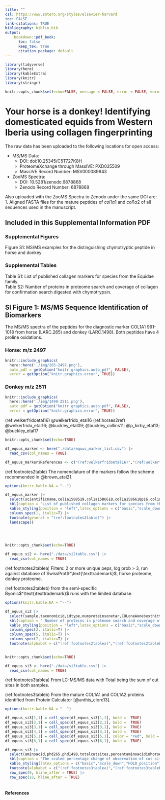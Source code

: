 ```yaml
---
title: ""
csl: https://www.zotero.org/styles/elsevier-harvard
toc: FALSE
link-citations: TRUE
bibliography: biblio.bib
output:
    bookdown::pdf_book:
      toc: false
      keep_tex: true
      citation_package: default
---
```


```r
library(tidyverse)
library(here)
library(kableExtra)
library(knitr)
library(stringr)

knitr::opts_chunk$set(echo=FALSE, message = FALSE, error = FALSE, warning = FALSE)
```




# Your horse is a donkey! Identifying domesticated equids from Western Iberia using collagen fingerprinting {-}

\begin{center}
Supplementary Information
\end{center}

The raw data has been uploaded to the following locations for open access: \

* MS/MS Data:
    + DOI: doi:10.25345/C5T727K8H 
    + ProteomeXchange through MassIVE: PXD035509 
    + MassIVE Record Number: MSV000089943

* ZooMS Spectra:
    + DOI: 10.5281/zenodo.6878868 
    + Zenodo Record Number: 6878868

Also uploaded with the ZooMS Spectra to Zenodo under the same DOI are: \
1. Aligned FASTA files for the mature peptides of $col1 \alpha 1$ and $col1 \alpha 2$ of all sequences used in the manuscript.

## Included in this Supplemental Information PDF {-}

### Supplemental Figures {-}

Figure S1:	MS/MS examples for the distinguishing chymotryptic peptide in horse and donkey \

### Supplemental Tables {-}

Table S1:	List of published collagen markers for species from the Equidae family. \
Table S2: 	Number of proteins in proteome search and coverage of collagen for confirmation search digested with chymotrypsin.

\newpage

<!-- SI Figure Section Start -->

## SI Figure 1:  MS/MS Sequence Identification of Biomarkers {-}

The MS/MS spectra of the peptides for the diagnostic marker COL1A1 991-1018 from horse (LARC.265) and donkey (LARC.1498).  Both peptides have 4 proline oxidations.

### Horse: m/z 2497 {-}

```r

knitr::include_graphics(
  here::here('./img/265-2497.png'),
  auto_pdf = getOption("knitr.graphics.auto_pdf", FALSE),
  error = getOption("knitr.graphics.error", TRUE))


```


### Donkey m/z 2511 {-}


```r

knitr::include_graphics(
  here::here('./img/1498-2511.png'),
  auto_pdf = getOption("knitr.graphics.auto_pdf", FALSE),
  error = getOption("knitr.graphics.error", TRUE))


```

\newpage

<!-- SI Figure Section End -->


<!-- SI 1 Section Start -->

(ref:welkerfridoetal16) @welkerfrido_etal16
(ref:horses2ref) @welkerfrido_etal16; @buckley_etal09; @buckley_collins11; @p_kirby_etal13; @buckley_etal17


```r
knitr::opts_chunk$set(echo=TRUE)

df_equus_marker <- here("./data/equus_marker_list.csv") |>
  read_csv(col_names = TRUE)

df_equus_marker$References <- c("(ref:welkerfridoetal16)","(ref:welkerfridoetal16)","(ref:horses2ref)","(ref:welkerfridoetal16)","(ref:welkerfridoetal16)","(ref:welkerfridoetal16)","(ref:welkerfridoetal16)")
```

(ref:footnotes2table) The nomenclature of the markers follow the scheme recommended in @brown_etal21.


```r
options(knitr.kable.NA = "--")

df_equus_marker |>
  select(scientificname,col1a1508519,col1a1586618,col1a1586618p16,col1a2978990,col1a2978990p16,col1a2484498,col1a2502519,col1a2292309,col1a2793816,col1a2454483,col1a2757789,col1a21042,References) |>
  kbl(caption = "List of published collagen markers for species from the Equidae family.", digits = 2, align="lccccccccccccccc", booktabs = T,longtable=F, linesep = "", format = "latex", escape = F, col.names=linebreak(c("Scientific Name","COL1A1\n508-519", "COL1A1\n586-618", "COL1A1\n586-618 (+16)", "COL1A2\n978-990","COL1A2\n978-990 (+16)", "COL1A2\n484-498", "COL1A2\n502-519", "COL1A2\n292-309", "COL1A2\n793-816", "COL1A2\n454-483", "COL1A2\n757-789", "COL1A2\n10-42","References"))) %>%
  kable_styling(position = "left",latex_options = c("basic","scale_down")) |>
  column_spec(1, italic=T) |>
  footnote(general = "(ref:footnotes2table)") |>
  landscape()
  
```


\

<!-- SI 1 Section End -->

<!-- SI 2 Section Start -->

```r
knitr::opts_chunk$set(echo=TRUE)

df_equus_si2 <- here("./data/si2table.csv") |>
  read_csv(col_names = TRUE)

```


(ref:footnotes2tablea) Filters: 2 or more unique peps, log prob > 3, run against database of SwissProt$^\text{\texttrademark}$, horse proteome, donkey proteome.

(ref:footnotes2tableb) from the semi-specific Byonic$^\text{\texttrademark}$ runs with the limited database.


```r
options(knitr.kable.NA = "--")

df_equus_si2 |>
  select(sample,taxonomicid,idtype,numproteinsonetar,COLoneAonebesthittwostar,percentCOVtwostar,COLoneAtwobesthittwostar,percentCOVtwostar1) |>
  kbl(caption = " Number of proteins in proteome search and coverage of collagen for confirmation search digested with chymotrypsin.", digits = 2, align="llcclclc", booktabs = T,longtable=F, linesep = "", format = "latex", escape = F, col.names=c("Sample","Taxonomic ID","Sample Type","\\# proteins $^{a}$","COL1A1 best hit $^{b}$","\\% COV $^{b}$","COL1A2 best hit $^{b}$", "\\% COV $^{b}$")) %>%
  kable_styling(position = "left",latex_options = c("basic","scale_down")) |>
  column_spec(2, italic=T) |>
  column_spec(5, italic=T) |>
  column_spec(7, italic=T) |>
  footnote(alphabet = c("(ref:footnotes2tablea)","(ref:footnotes2tableb)"))
  
```


<!-- SI 2 Section End -->

<!-- SI 3 Section Start -->

```r
knitr::opts_chunk$set(echo=TRUE)

df_equus_si3 <- here("./data/si3table.csv") |>
  read_csv(col_names = TRUE)

```


(ref:footnotes3tablea) From LC-MS/MS data with Total being the sum of cut sites in both samples.

(ref:footnotes3tableb) From the mature COL1A1 and COL1A2 proteins identified from Protein Calculator [@anthis_clore13].


```r
options(knitr.kable.NA = "--")

df_equus_si3[1,1] = cell_spec(df_equus_si3[1,1], bold =  TRUE)
df_equus_si3[2,1] = cell_spec(df_equus_si3[2,1], bold =  TRUE)
df_equus_si3[3,1] = cell_spec(df_equus_si3[3,1], bold =  TRUE)
df_equus_si3[4,1] = cell_spec(df_equus_si3[4,1], bold =  TRUE)
df_equus_si3[5,1] = cell_spec(df_equus_si3[5,1], color = "red", bold = TRUE)
df_equus_si3[6,1] = cell_spec(df_equus_si3[6,1], bold =  TRUE)

df_equus_si3 |>
  select(aminoacid,phd265,phd1498,totalcutsites,percentaminoacidinhorse,scaledpercentchange)|>
  kbl(caption = "The scaled percentage change of observation of cut sites to the total percentage of the amino acids in the collagen sequence in comparsion to the cut site specificity profile of chymotrypsin.  The primary and secondary preferred chymotrypsin cut sites are indicated in bold.  Arginine is indicated in red.  Amino acids are grouped into samples with increased percent change and decreased percent change.", digits = 2,  align="cccccc", booktabs = T,longtable=F, linesep = "", format = "latex", escape = F, col.names=c("Amino Acid","Cut sites in LARC.265 $^{a}$","Cut sites in LARC.1498 $^{a}$","Total cut sites $^{a}$","\\% amino acid in horse sequence $^{b}$","Scaled percent change (\\%)")) |>
  kable_styling(latex_options = c("basic","scale_down","HOLD_position")) |>
  footnote(alphabet = c("(ref:footnotes3tablea)","(ref:footnotes3tableb)")) |>
  row_spec(9, hline_after = TRUE) |>
  row_spec(18, hline_after = TRUE)
  
```

\newpage

<!-- SI 3 Section End -->

#### References {-}
\


